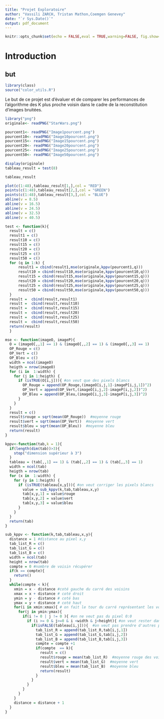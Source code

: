 ```yaml
---
title: "Projet Exploratoire"
author: "Vassili ZARCH, Tristan Mathon,Coemgen Genevey"
date: "`r Sys.Date()`"
output: pdf_document
---
```


```r
knitr::opts_chunk$set(echo = FALSE,eval = TRUE,warning=FALSE, fig.show="hold", out.width="50%",cache = TRUE)
```

# Introduction
## but
```r
library(class)
source("color_utils.R")
```

Le but de ce projet est d'évaluer et de comparer les performances de l'algorithme des K plus proche voisin dans le cadre de la reconstitution d'images bruitées. 
```r
library("png")
originale<- readPNG("StarWars.png")

pourcent1<- readPNG("Image1pourcent.png")
pourcent10<- readPNG("Image10pourcent.png")
pourcent15<- readPNG("Image15pourcent.png")
pourcent20<- readPNG("Image20pourcent.png")
pourcent25<- readPNG("Image25pourcent.png")
pourcent50<- readPNG("Image50pourcent.png")

display(originale)
tableau_result = test(8)

tableau_result
```

```r
plot(c(1:48),tableau_result[1,],col = "RED")
points(c(1:48),tableau_result[2,],col = "GREEN")
points(c(1:48),tableau_result[3,],col = "BLUE")
abline(v = 8.5)
abline(v = 16.5)
abline(v = 24.5)
abline(v = 32.5)
abline(v = 40.5)
```

```r
test <- function(k){
  result = c()
  result1 = c()
  result10 = c()
  result15 = c()
  result20 = c()
  result25 = c()
  result50 = c()
  for (q in 1:k) {
      result1 = cbind(result1,mse(originale,kppv(pourcent1,q)))
      result10 = cbind(result10,mse(originale,kppv(pourcent10,q)))
      result15 = cbind(result15,mse(originale,kppv(pourcent15,q)))
      result20 = cbind(result20,mse(originale,kppv(pourcent20,q)))
      result25 = cbind(result25,mse(originale,kppv(pourcent25,q)))
      result50 = cbind(result50,mse(originale,kppv(pourcent50,q)))
  }
  result =  cbind(result,result1) 
  result =  cbind(result,result10) 
  result =  cbind(result,result15) 
  result =  cbind(result,result20) 
  result =  cbind(result,result25) 
  result =  cbind(result,result50) 
  return(result)
  }
```

```r
mse <- function(imageO, imageP){
  O = (imageO[,,1] == 1) & (imageO[,,2] == 1) & (imageO[,,3] == 1) 
  OP_Rouge = c()
  OP_Vert = c()
  OP_Bleu = c()
  width = ncol(imageO)
  heigth = nrow(imageO)
  for (i in  1:width) {
    for (j in 1:heigth) {
      if (isTRUE(O[i,j])){ #on veut que des pixels blancs
        OP_Rouge = append(OP_Rouge,(imageO[i,j,1]-imageP[i,j,1])^2) 
        OP_Vert = append(OP_Vert,(imageO[i,j,2]-imageP[i,j,2])^2)
        OP_Bleu = append(OP_Bleu,(imageO[i,j,3]-imageP[i,j,3])^2)
      }
    }
  }
  result = c()
  result$rouge = sqrt(mean(OP_Rouge))  #moyenne rouge 
  result$vert = sqrt(mean(OP_Vert))  #moyenne vert
  result$bleu = sqrt(mean(OP_Bleu))  #moyenne bleu
  return(result)
}
```


```r
kppv<-function(tab,k = 1){
  if(length(dim(tab))>3){
    stop("dimension supérieur à 3")
  }
  tableau = (tab[,,1] == 1) & (tab[,,2] == 1) & (tab[,,3] == 1) 
  width = ncol(tab)
  heigth = nrow(tab)
  for (x in  1:width) {
    for (y in 1:heigth) {
      if (isTRUE(tableau[x,y])){ #on veut corriger les pixels blancs
        value = sub_kppv(k,tab,tableau,x,y)
        tab[x,y,1] = value$rouge
        tab[x,y,2] = value$vert
        tab[x,y,3] = value$bleu
      }
    }
  }
  return(tab)
}
```

```r
sub_kppv <- function(k,tab,tableau,x,y){
  distance = 1 #distance au pixel x,y
  tab_list_R = c()
  tab_list_G = c()
  tab_list_B = c()
  width = ncol(tab)
  height = nrow(tab)
  compte = 0 #nombre de voisin récupérer
  if(k == compte){
    return()
  }
  while(compte < k){
    xmin = x - distance #coté gauche du carré des voisins
    xmax = x + distance # coté droit
    ymin = y - distance # coté bas 
    ymax = y + distance # coté haut
    for(i in xmin:xmax){ # on fait le tour du carré représentant les voisins
      for(j in ymin:ymax){
        if(i != 0 | j != 0 ){ #on ne veut pas du pixel 0:0
          if (i >= 0 & j>=0 & i <width & j<height){ #on veut rester dans l'image
            if(isFALSE(tableau[i,j])){  #on veut pas prendre d'autres pixels blancs
              tab_list_R = append(tab_list_R,tab[i,j,1]) 
              tab_list_G = append(tab_list_G,tab[i,j,2])
              tab_list_B = append(tab_list_B,tab[i,j,3])
              compte = compte +1
              if(compte  == k){
                result = c()
                result$rouge = mean(tab_list_R)  #moyenne rouge des voisins
                result$vert = mean(tab_list_G)  #moyenne vert
                result$bleu = mean(tab_list_B)  #moyenne bleu
                return(result)
              }
            }
          }
        }
      }
    }
    distance = distance + 1
  }
}
```

